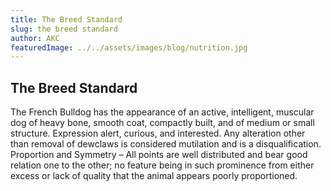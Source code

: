 ```yaml
---
title: The Breed Standard
slug: the breed standard
author: AKC
featuredImage: ../../assets/images/blog/nutrition.jpg
---
```


## The Breed Standard

The French Bulldog has the appearance of an active, intelligent, muscular dog of heavy bone, smooth coat, compactly built, and of medium or small structure. Expression alert, curious, and interested. Any alteration other than removal of dewclaws is considered mutilation and is a disqualification. Proportion and Symmetry – All points are well distributed and bear good relation one to the other; no feature being in such prominence from either excess or lack of quality that the animal appears poorly proportioned.